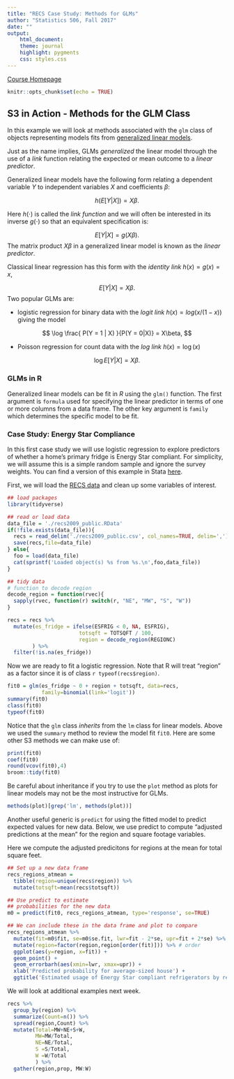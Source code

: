 ```yaml
---
title: "RECS Case Study: Methods for GLMs"
author: "Statistics 506, Fall 2017"
date: ""
output: 
    html_document:
    theme: journal
    highlight: pygments
    css: styles.css
---
```


[Course Homepage](https://jbhender.github.io/Stats506/)

```r
knitr::opts_chunk$set(echo = TRUE)
```

## S3 in Action - Methods for the GLM Class

In this example we will look at methods associated with the `glm`
class of objects representing models fits from [generalized linear models](https://en.wikipedia.org/wiki/Generalized_linear_model).

Just as the name implies, GLMs _generalized_ the linear model through
the use of a _link_ function relating the expected or mean outcome to a 
_linear predictor_. 

Generalized linear models
have the following form relating a dependent variable $Y$ to independent variables
$X$ and coefficients $\beta$:

$$
h(E[Y| X]) = X\beta.
$$

Here $h(\cdot)$ is called the _link function_ and we will often be interested in
its inverse $g(\cdot)$ so that an equivalent specification is:

$$
E[Y | X] = g(X\beta).
$$
The matrix product $X\beta$ in a generalized linear model is known as the _linear predictor_.

Classical linear regression has this form with the _identity link_ $h(x) = g(x) = x$,

$$
E[Y | X] = X\beta.
$$
Two popular GLMs are:

  + logistic regression for binary data with the _logit link_
$h(x) = log(x/(1-x))$ giving the model 

  $$
  \log \frac{ P(Y = 1 | X) }{P(Y = 0|X)} = X\beta,
  $$

  + Poisson regression for count data with the _log link_ $h(x) = \log(x)$
  
  $$
  \log E[Y | X] = X\beta.
  $$

### GLMs in R
Generalized linear models can be fit in $R$ using the `glm()` function. The first
argument is `formula` used for specifying the linear predictor in terms of one
or more columns from a data frame.  The other key argument is `family` which determines
the specific model to be fit.

### Case Study: Energy Star Compliance

In this first case study we will use logistic regression to explore predictors
of whether a home's primary fridge is Energy Star compliant.  For simplicity, we
will assume this is a simple random sample and ignore the survey weights. You can
find a version of this example in Stata [here](./RECS_ES.do).

First, we will load the [RECS data](./recs2009_public.RData) and clean up some variables of interest.

```r
## load packages
library(tidyverse) 

## read or load data
data_file = './recs2009_public.RData'
if(!file.exists(data_file)){
  recs = read_delim('./recs2009_public.csv', col_names=TRUE, delim=',')
  save(recs,file=data_file)
} else{
  foo = load(data_file)
  cat(sprintf('Loaded object(s) %s from %s.\n',foo,data_file))
}

## tidy data
# function to decode region
decode_region = function(rvec){
  sapply(rvec, function(r) switch(r, "NE", "MW", "S", "W"))
}

recs = recs %>% 
  mutate(es_fridge = ifelse(ESFRIG < 0, NA, ESFRIG),
                       totsqft = TOTSQFT / 100,
                       region = decode_region(REGIONC)
        ) %>% 
  filter(!is.na(es_fridge))
```

Now we are ready to fit a logistic regression.  Note that R will treat
"region" as a factor since it is of class `r typeof(recs$region)`.

```r
fit0 = glm(es_fridge ~ 0 + region + totsqft, data=recs,
           family=binomial(link='logit'))
summary(fit0)
class(fit0)
typeof(fit0)
```

Notice that the `glm` class _inherits_ from the `lm` class for linear models. 
Above we used the `summary` method to review the model fit `fit0`.  Here are some
other S3 methods we can make use of:

```r
print(fit0)
coef(fit0)
round(vcov(fit0),4)
broom::tidy(fit0)
```

Be careful about inheritance if you try to use the `plot` method as plots for
linear models may not be the most instructive for GLMs.

```r
methods(plot)[grep('lm', methods(plot))]
```

Another useful generic is `predict` for using the fitted model to predict 
expected values for new data. Below, we use predict to compute
"adjusted predictions at the mean" for the region and square footage variables.

Here  we compute the adjusted predicitons for regions at the mean for
total square feet.
```r
## Set up a new data frame
recs_regions_atmean = 
  tibble(region=unique(recs$region)) %>%
  mutate(totsqft=mean(recs$totsqft))

## Use predict to estimate
## probabilities for the new data
m0 = predict(fit0, recs_regions_atmean, type='response', se=TRUE)

## We can include these in the data frame and plot to compare
recs_regions_atmean %>%
  mutate(fit=m0$fit, se=m0$se.fit, lwr=fit - 2*se, upr=fit + 2*se) %>%
  mutate(region=factor(region,region[order(fit)])) %>% # order
  ggplot(aes(y=region, x=fit)) +
  geom_point() + 
  geom_errorbarh(aes(xmin=lwr, xmax=upr)) + 
  xlab('Predicted probability for average-sized house') +
  ggtitle('Estimated usage of Energy Star compliant refrigerators by region.')
```

We will look at additional examples next week.

```r
recs %>% 
  group_by(region) %>%
  summarize(Count=n()) %>%
  spread(region,Count) %>%
  mutate(Total=MW+NE+S+W,
         MW=MW/Total, 
         NE=NE/Total,
         S =S/Total,
         W =W/Total
         ) %>%
  gather(region,prop, MW:W)
  
```


